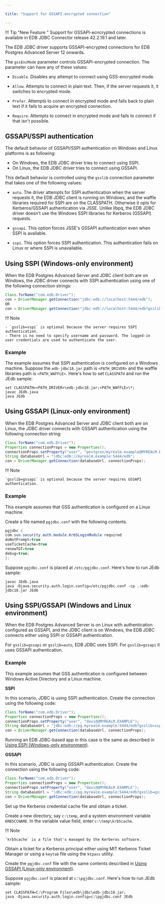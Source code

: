 ```yaml
---

title: "Support for GSSAPI-encrypted connection"

---
```


<div id="support_for_gssapi_encrypted_connection" class="registered_link"></div>

!!! Tip "New Feature "
    Support for GSSAPI-ecncrypted connections is available in EDB JDBC Connector release 42.2.19.1 and later.

The EDB JDBC driver supports GSSAPI-encrypted connections for EDB Postgres Advanced Server 12 onwards.  

The `gssEncMode` parameter controls GSSAPI-encrypted connection. The parameter can have any of these values:

- `Disable`. Disables any attempt to connect using GSS-encrypted mode.

- `Allow`. Attempts to connect in plain text. Then, if the server requests it, it switches to encrypted mode.

- `Prefer`. Attempts to connect in encrypted mode and falls back to plain text if it fails to acquire an encrypted connection.

- `Require`. Attempts to connect in encrypted mode and fails to connect if that isn't possible.

## GSSAPI/SSPI authentication

The default behavior of GSSAPI/SSPI authentication on Windows and Linux platforms is as following:

- On Windows, the EDB JDBC driver tries to connect using SSPI.
- On Linux, the EDB JDBC driver tries to connect using GSSAPI.

This default behavior is controlled using the `gsslib` connection parameter that takes one of the following values: 

- `auto`. The driver attempts for SSPI authentication when the server requests it, the EDB JDBC client is running on Windows, and the waffle libraries required for SSPI are on the CLASSPATH. Otherwise it opts for Kerberos/GSSAPI authentication via JSSE. Unlike libpq, the EDB JDBC driver doesn't use the Windows SSPI libraries for Kerberos (GSSAPI) requests.

- `gssapi`. This option forces JSSE's GSSAPI authentication even when SSPI is available.

- `sspi`. This option forces SSPI authentication. This authentication fails on Linux or where SSPI is unavailable.

## Using SSPI (Windows-only environment)

When the EDB Postgres Advanced Server and JDBC client both are on Windows, the JDBC driver connects with SSPI authentication using one of the following connection strings:

```java
Class.forName("com.edb.Driver"); 
con = DriverManager.getConnection("jdbc:edb://localhost:5444/edb");
OR
con = DriverManager.getConnection("jdbc:edb://localhost:5444/edb?gsslib=sspi"); 
```

!!! Note 

    - `gsslib=sspi` is optional because the server requires SSPI authentication. 
    - There is no need to specify username and password. The logged-in user credentials are used to authenticate the user.

### Example

The example assumes that SSPI authentication is configured on a Windows machine. Suppose the `edb-jdbc18.jar` path is `<PATH_DRIVER>` and the waffle libraries path is `<PATH_WAFFLE>`. Here's how to set `CLASSPATH` and run the JEdb sample:

```shell
set CLASSPATH=<PATH_DRIVER>\edb-jdbc18.jar;<PATH_WAFFLE>\*;
javac JEdb.java
java JEdb
```

## Using GSSAPI (Linux-only environment)

When the EDB Postgres Advanced Server and JDBC client both are on Linux, the JDBC driver connects with GSSAPI authentication using the following connection string:

```java
Class.forName("com.edb.Driver");
Properties connectionProps = new Properties();
connectionProps.setProperty("user", "postgres/myrealm.example@MYREALM.EXAMPLE");
String databaseUrl = "jdbc:edb://myrealm.example:5444/edb";
con = DriverManager.getConnection(databaseUrl, connectionProps);
```

!!! Note

    `gsslib=gssapi` is optional because the server requires GSSAPI authentication. 

### Example

This example assumes that GSS authentication is configured on a Linux machine.

Create a file named `pgjdbc.conf` with the following contents.

```java
pgjdbc {
com.sun.security.auth.module.Krb5LoginModule required
doNotPrompt=true
useTicketCache=true
renewTGT=true
debug=true;
};
```

Suppose `pgjdbc.conf` is placed at `/etc/pgjdbc.conf`. Here's how to run JEdb sample:

```shell
javac JEdb.java
java -Djava.security.auth.login.config=/etc/pgjdbc.conf -cp .:edb-jdbc18.jar JEdb
```

## Using SSPI/GSSAPI (Windows and Linux environment)

When the EDB Postgres Advanced Server is on Linux with authentication configured as GSSAPI, and the JDBC client is on Windows, the EDB JDBC connects either using SSPI or GSSAPI authentication.

For `gsslib=gssapi` or `gsslib=auto`, EDB JDBC uses SSPI. For `gsslib=gssapi` it uses GSSAPI authentication.

### Example

This example assumes that GSS authentication is configured between Windows Active Directory and a Linux machine.

**SSPI**

In this scenario, JDBC is using SSPI authentication. Create the connection using the following code: 

```java  
Class.forName("com.edb.Driver");   	
Properties connectionProps = new Properties();
connectionProps.setProperty("user", "david@MYREALM.EXAMPLE");
String databaseUrl = "jdbc:edb://pg.myrealm.example:5444/edb?gsslib=sspi";
con = DriverManager.getConnection(databaseUrl, connectionProps);
```
Running an EDB JDBC-based app in this case is the same as described in [Using SSPI (Windows-only environment)](#using-sspi-windows-only-environment).

**GSSAPI**

In this scenario, JDBC is using GSSAPI authentication. Create the connection using the following code: 

```java  
Class.forName("com.edb.Driver"); 		
Properties connectionProps = new Properties();
connectionProps.setProperty("user", "david@MYREALM.EXAMPLE");
String databaseUrl = "jdbc:edb://pg.myrealm.example:5444/edb?gsslib=gssapi";
con = DriverManager.getConnection(databaseUrl, connectionProps);
```

Set up the Kerberos credential cache file and obtain a ticket.

Create a new directory, say `c:\temp`, and a system environment variable `KRB5CCNAME`. In the variable value field, enter `c:\temp\krb5cache`.

!!! Note

    `krb5cache` is a file that's managed by the Kerberos software.

Obtain a ticket for a Kerberos principal either using MIT Kerberos Ticket Manager or using a `keytab` file using the `ktpass` utility.

Create the `pgjdbc.conf` file with the same contents described in [Using GSSAPI (Linux-only environment)](#using-gssapi-linux-only-environment).

Suppose `pgjdbc.conf` is placed at `c:\pgjdbc.conf`. Here's how to run JEdb sample:

```shell
set CLASSPATH=C:\Program Files\edb\jdbc\edb-jdbc18.jar;
java -Djava.security.auth.login.config=c:\pgjdbc.conf JEdb
```



